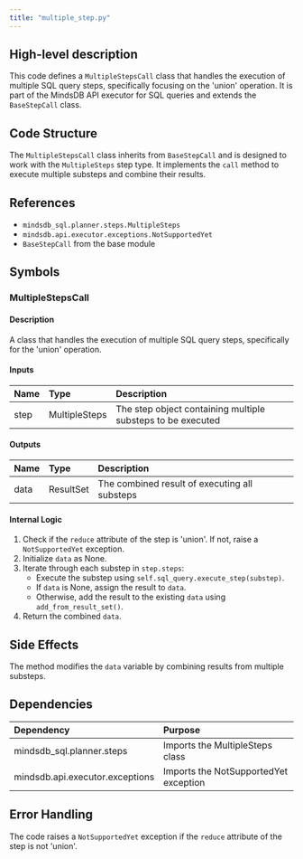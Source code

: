```yaml
---
title: "multiple_step.py"
---
```


## High-level description
This code defines a `MultipleStepsCall` class that handles the execution of multiple SQL query steps, specifically focusing on the 'union' operation. It is part of the MindsDB API executor for SQL queries and extends the `BaseStepCall` class.

## Code Structure
The `MultipleStepsCall` class inherits from `BaseStepCall` and is designed to work with the `MultipleSteps` step type. It implements the `call` method to execute multiple substeps and combine their results.

## References
- `mindsdb_sql.planner.steps.MultipleSteps`
- `mindsdb.api.executor.exceptions.NotSupportedYet`
- `BaseStepCall` from the base module

## Symbols

### MultipleStepsCall
#### Description
A class that handles the execution of multiple SQL query steps, specifically for the 'union' operation.

#### Inputs
| Name | Type | Description |
|:-----|:-----|:------------|
| step | MultipleSteps | The step object containing multiple substeps to be executed |

#### Outputs
| Name | Type | Description |
|:-----|:-----|:------------|
| data | ResultSet | The combined result of executing all substeps |

#### Internal Logic
1. Check if the `reduce` attribute of the step is 'union'. If not, raise a `NotSupportedYet` exception.
2. Initialize `data` as None.
3. Iterate through each substep in `step.steps`:
   - Execute the substep using `self.sql_query.execute_step(substep)`.
   - If `data` is None, assign the result to `data`.
   - Otherwise, add the result to the existing `data` using `add_from_result_set()`.
4. Return the combined `data`.

## Side Effects
The method modifies the `data` variable by combining results from multiple substeps.

## Dependencies
| Dependency | Purpose |
|:-----------|:--------|
| mindsdb_sql.planner.steps | Imports the MultipleSteps class |
| mindsdb.api.executor.exceptions | Imports the NotSupportedYet exception |

## Error Handling
The code raises a `NotSupportedYet` exception if the `reduce` attribute of the step is not 'union'.